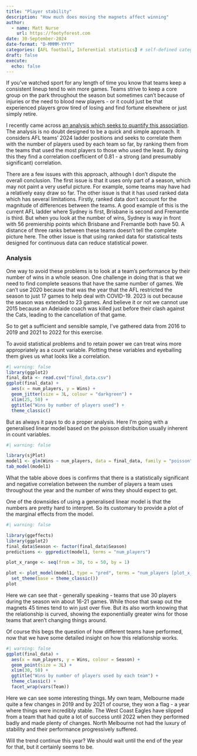 ```yaml
---
title: "Player stability"
description: "How much does moving the magnets affect winning"
author:
  - name: Matt Nurse
    url: https://footyforest.com
date: 30-September-2024
date-format: "D-MMMM-YYYY"
categories: [AFL football, Inferential statistics] # self-defined categories
draft: false 
execute:
  echo: false
---
```


If you've watched sport for any length of time you know that teams keep a consistent lineup tend to win more games. Teams strive to keep a core group on the park throughout the season but sometimes can't because of injuries or the need to blood new players - or it could just be that experienced players grow tired of losing and find fortune elsewhere or just simply retire.

I recently came across [an analysis which seeks to quantify this association](https://www.saintsational.net/viewtopic.php?t=114129&sid=46edb59581f56b0a0f59c5b368a7bd8b&fbclid=IwY2xjawEVKqNleHRuA2FlbQIxMAABHTDgw3Mt9u5xWamcpDjZou4CSUrDpIcxN-2HK6s_6m5B_IGfEDhnjXaGYg_aem_pAdICoNlK4DsHwzbvShCZA). The analysis is no doubt designed to be a quick and simple approach. It considers AFL teams' 2024 ladder positions and seeks to correlate them with the number of players used by each team so far, by ranking them from the teams that used the most players to those who used the least. By doing this they find a correlation coefficient of 0.81 - a strong (and presumably significant) correlation.

There are a few issues with this approach, although I don't dispute the overall conclusion. The first issue is that it uses only part of a season, which may not paint a very useful picture. For example, some teams may have had a relatively easy draw so far. The other issue is that it has used ranked data which has several limitations. Firstly, ranked data don't account for the magnitude of differences between the teams. A good example of this is the current AFL ladder where Sydney is first, Brisbane is second and Fremantle is third. But when you look at the number of wins, Sydney is way in front with 56 premiership points which Brisbane and Fremantle both have 50. A distance of three ranks between these teams doesn't tell the complete picture here. The other issue is that using ranked data for statistical tests designed for continuous data can reduce statistical power.

### Analysis

One way to avoid these problems is to look at a team's performance by their number of wins in a whole season. One challenge in doing that is that we need to find complete seasons that have the same number of games. We can't use 2020 because that was the year that the AFL restricted the season to just 17 games to help deal with COVID-19. 2023 is out because the season was extended to 23 games. And believe it or not we cannot use 2015 because an Adelaide coach was killed just before their clash against the Cats, leading to the cancellation of that game.

So to get a sufficient and sensible sample, I've gathered data from 2016 to 2019 and 2021 to 2022 for this exercise.

To avoid statistical problems and to retain power we can treat wins more appropriately as a count variable. Plotting these variables and eyeballing them gives us what looks like a correlation.

```r
#| warning: false
library(ggplot2)
final_data <- read.csv("final_data.csv")
ggplot(final_data) +
  aes(x = num_players, y = Wins) +
  geom_jitter(size = 3L, colour = "darkgreen") +
  xlim(25, 50) +
  ggtitle("Wins by number of players used") +
  theme_classic() 
```

But as always it pays to do a proper analysis. Here I'm going with a generalised linear model based on the poisson distribution usually inherent in count variables.

```r
#| warning: false

library(sjPlot)
model1 <- glm(Wins ~ num_players, data = final_data, family = "poisson")
tab_model(model1)
```

What the table above does is confirms that there is a statistically significant and negative correlation between the number of players a team uses throughout the year and the number of wins they should expect to get.

One of the downsides of using a generalised linear model is that the numbers are pretty hard to interpret. So its customary to provide a plot of the marginal effects from the model.

```r
#| warning: false

library(ggeffects)
library(ggplot2)
final_data$Season <- factor(final_data$Season)
predictions <- ggpredict(model1, terms = "num_players") 

plot_x_range <- seq(from = 30, to = 50, by = 1)

plot <- plot_model(model1, type = "pred", terms = "num_players [plot_x_range]", color = "darkgreen", title = "Predicted wins as a function of players used", axis.labels = c("wins", "number of players used")) +
  set_theme(base = theme_classic())
plot
```

Here we can see that - generally speaking - teams that use 30 players during the season win about 16-21 games. While those that swap out the magnets 45 times tend to win just over five. But its also worth knowing that the relationship is curved, showing the exponentially greater wins for those teams that aren't changing things around.

Of course this begs the question of how different teams have performed, now that we have some detailed insight on how this relationship works.

```r
#| warning: false
ggplot(final_data) +
  aes(x = num_players, y = Wins, colour = Season) +
  geom_point(size = 3L) +
  xlim(30, 50) +
  ggtitle("Wins by number of players used by each team") +
  theme_classic() +
  facet_wrap(vars(Team)) 
```

Here we can see some interesting things. My own team, Melbourne made quite a few changes in 2019 and by 2021 of course, they won a flag - a year where things were incredibly stable. The West Coast Eagles have slipped from a team that had quite a lot of success until 2022 when they performed badly and made plenty of changes. North Melbourne not had the luxury of stability and their performance progressively suffered.

Will the trend continue this year? We should wait until the end of the year for that, but it certainly seems to be.
